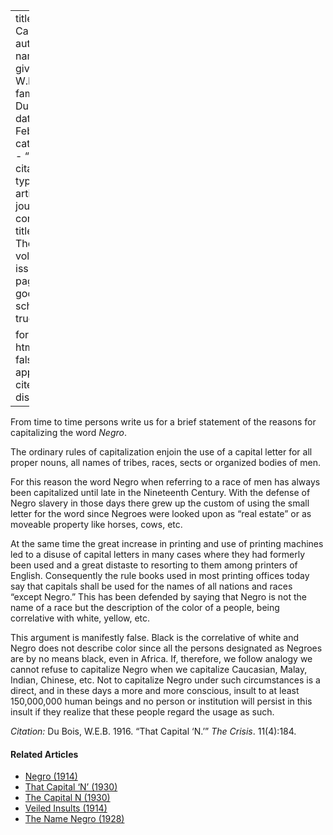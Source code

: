 
---
title: 'That Capital ''N'''
author:
  - name:
      given: W.E.B.
      family: Du Bois
date: Feb. 1916
categories: 
  - ""
citation: 
  type: article-journal
  container-title: The Crisis
  volume: 11
  issue: 4
  page: 184
google-scholar: true

format:
  html:
    toc: false
    appendix-cite-as: display
---


From time to time persons write us for a brief statement of the reasons for capitalizing the word *Negro*.

The ordinary rules of capitalization enjoin the use of a capital letter for all proper nouns, all names of tribes, races, sects or organized bodies of men.

For this reason the word Negro when referring to a race of men has always been capitalized until late in the Nineteenth Century. With the defense of Negro slavery in those days there grew up the custom of using the small letter for the word since Negroes were looked upon as "real estate" or as moveable property like horses, cows, etc.

At the same time the great increase in printing and use of printing machines led to a disuse of capital letters in many cases where they had formerly been used and a great distaste to resorting to them among printers of English. Consequently the rule books used in most printing offices today say that capitals shall be used for the names of all nations and races "except Negro." This has been defended by saying that Negro is not the name of a race but the description of the color of a people, being correlative with white, yellow, etc.

This argument is manifestly false. Black is the correlative of white and Negro does not describe color since all the persons designated as Negroes are by no means black, even in Africa. If,  therefore, we follow analogy we cannot refuse to capitalize Negro when we capitalize Caucasian, Malay, Indian, Chinese, etc. Not to capitalize Negro under such circumstances is a direct, and in these days a more and more conscious, insult to at least 150,000,000 human beings and no person or institution will persist in this insult if they realize that these people regard the usage as such.

*Citation:* Du Bois, W.E.B. 1916. "That Capital 'N.'" *The Crisis*. 11(4):184.

<!-- Similar articles start here -->
<div  class="clear-wrap"></div>

#### Related Articles

* [Negro (1914)](/Volumes/09/02/negro.html)
* [That Capital 'N' (1930)](/Volumes/37/02/that_capital_n.html)
* [The Capital N (1930)](/Volumes/37/05/capital_n.html)
* [Veiled Insults (1914)](/Volumes/07/06/veiled_insults.html)
* [The Name Negro (1928)](/Volumes/35/03/name_negro.html)

<!-- Similar articles end here -->
